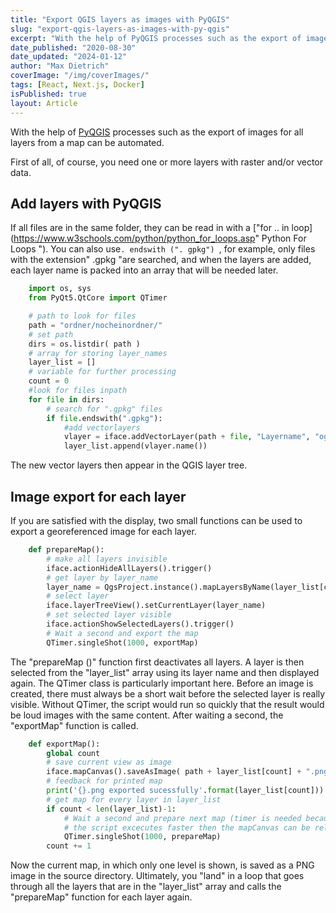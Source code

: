 ```yaml
---
title: "Export QGIS layers as images with PyQGIS"
slug: "export-qgis-layers-as-images-with-py-qgis"
excerpt: "With the help of PyQGIS processes such as the export of images for all layers from a map can be automated."
date_published: "2020-08-30"
date_updated: "2024-01-12"
author: "Max Dietrich"
coverImage: "/img/coverImages/"
tags: [React, Next.js, Docker]
isPublished: true
layout: Article
---
```


With the help of [PyQGIS](https://docs.qgis.org/2.18/de/docs/pyqgis_developer_cookbook/index.html "PyQGIS") processes such as the export of images for all layers from a map can be automated.

First of all, of course, you need one or more layers with raster and/or vector data.

## Add layers with PyQGIS

If all files are in the same folder, they can be read in with a ["for .. in loop](https://www.w3schools.com/python/python_for_loops.asp" Python For Loops "). You can also use`. endswith (". gpkg") `, for example, only files with the extension" .gpkg "are searched, and when the layers are added, each layer name is packed into an array that will be needed later.

```py
    import os, sys
    from PyQt5.QtCore import QTimer

    # path to look for files
    path = "ordner/nocheinordner/"
    # set path
    dirs = os.listdir( path )
    # array for storing layer_names
    layer_list = []
    # variable for further processing
    count = 0
    #look for files inpath
    for file in dirs:
    	# search for ".gpkg" files
        if file.endswith(".gpkg"):
    		#add vectorlayers
            vlayer = iface.addVectorLayer(path + file, "Layername", "ogr")
            layer_list.append(vlayer.name())
```

The new vector layers then appear in the QGIS layer tree.

## Image export for each layer

If you are satisfied with the display, two small functions can be used to export a georeferenced image for each layer.

```py
    def prepareMap():
        # make all layers invisible
    	iface.actionHideAllLayers().trigger()
        # get layer by layer_name
    	layer_name = QgsProject.instance().mapLayersByName(layer_list[count])[0]
        # select layer
    	iface.layerTreeView().setCurrentLayer(layer_name)
        # set selected layer visible
    	iface.actionShowSelectedLayers().trigger()
        # Wait a second and export the map
    	QTimer.singleShot(1000, exportMap)
```

The "prepareMap ()" function first deactivates all layers. A layer is then selected from the "layer_list" array using its layer name and then displayed again. The QTimer class is particularly important here. Before an image is created, there must always be a short wait before the selected layer is really visible. Without QTimer, the script would run so quickly that the result would be loud images with the same content. After waiting a second, the "exportMap" function is called.

```py
    def exportMap():
        global count
    	# save current view as image
        iface.mapCanvas().saveAsImage( path + layer_list[count] + ".png" )
    	# feedback for printed map
        print('{}.png exported sucessfully'.format(layer_list[count]))
    	# get map for every layer in layer_list
        if count < len(layer_list)-1:
    		# Wait a second and prepare next map (timer is needed because otherwise all images have the samec content
    		# the script excecutes faster then the mapCanvas can be reloaded
            QTimer.singleShot(1000, prepareMap)
        count += 1
```

Now the current map, in which only one level is shown, is saved as a PNG image in the source directory. Ultimately, you "land" in a loop that goes through all the layers that are in the "layer_list" array and calls the "prepareMap" function for each layer again.
